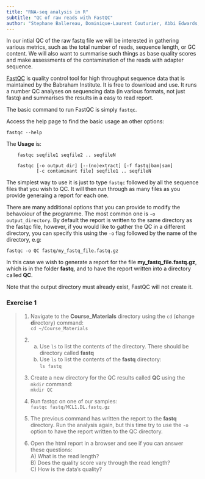```yaml
---
title: "RNA-seq analysis in R"
subtitle: "QC of raw reads with FastQC"
author: "Stephane Ballereau, Dominique-Laurent Couturier, Abbi Edwards, Guillermo Parada Gonzalez, Ashley Sawle"
---
```


In our intial QC of the raw fastq file we will be interested in gathering
various metrics, such as the total number of reads, sequence length, or GC
content.  We will also want to summarise such things as base quality scores and
make assessments of the contamination of the reads with adapter sequence. 

[FastQC](https://www.bioinformatics.babraham.ac.uk/projects/fastqc/) is 
quality control tool for high throughput sequence data that is maintained
by the Babraham Institute. It is free to download and use. It runs a number
QC analyses on sequencing data (in various formats, not just fastq) and 
summarises the results in a easy to read report.

The basic command to run FastQC is simply `fastqc`. 

Access the help page to find the basic usage an other options:

`fastqc --help`

The **Usage** is:

```
	fastqc seqfile1 seqfile2 .. seqfileN

    fastqc [-o output dir] [--(no)extract] [-f fastq|bam|sam]
           [-c contaminant file] seqfile1 .. seqfileN
```

The simplest way to use it is just to type `fastqc` followed by all the sequence files
that you wish to QC. It will then run through as many files as you provide generaing
a report for each one.

There are many additional options that you can provide to modify the behavoiour
of the programme. The most common one is `-o output_directory`. By default the
report is written to the same directory as the fastqc file, however, if you
would like to gather the QC in a different directory, you can specify this
using the `-o` flag followed by the name of the directory, e.g:

```
fastqc -o QC fastq/my_fastq_file.fastq.gz
```

In this case we wish to generate a report for the file
**my_fastq_file.fastq.gz**, which is in the folder **fastq**, and to have the
report written into a directory called **QC**.

Note that the output directory must already exist, FastQC will not create it.

### Exercise 1

> 1. Navigate to the **Course_Materials** directory using the `cd` (**c**hange
>    **d**irectory) command:  
> `cd ~/Course_Materials`  
>
> 2.   
>       a) Use `ls` to list the contents of the directory. There should be directory
>    called **fastq**    
>       b) Use `ls` to list the contents of the **fastq** directory:  
>    `ls fastq`
>
> 3. Create a new directory for the QC results called **QC** using the `mkdir`
>    command:  
> `mkdir QC`
>
> 4. Run fastqc on one of our samples:  
> `fastqc fastq/MCL1.DL.fastq.gz`
>
> 5. The previous command has written the report to the **fastq** directory.
>    Run the analysis again, but this time try to use the `-o` option to have
>    the report written to the QC directory.
>  
> 6. Open the html report in a browser and see if you can answer these questions:  
>           A) What is the read length?  
>           B) Does the quality score vary through the read length?  
>           C) How is the data's quality?  
